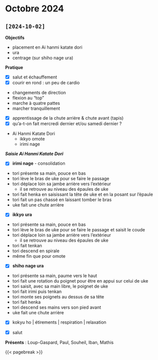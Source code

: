 # Octobre 2024 {.unnumbered}

## `[2024-10-02]`

**Objectifs**

- placement en Ai hanmi katate dori
- ura
- centrage (sur shiho nage ura)

**Pratique**

- [x] salut et échauffement
- [x] courir en rond : un peu de cardio

::: {.callout-tip title="cardio" collapse="true"}
- changements de direction
- flexion au "top"
- marche à quatre pattes
- marcher tranquillement
:::

- [x] apprentissage de la chute arrière & chute avant (tapis)
- [x] qu'a-t-on fait mercredi dernier et/ou samedi dernier ?

::: {.callout-tip title="rappel" collapse="true"}
- Ai Hanmi Katate Dori
  - ikkyo omote
  - irimi nage
:::

_**Saisie Ai Hanmi Katate Dori**_

- [x] **irimi nage** - consolidation

::: {.callout-tip title="consignes" collapse="true"}
- tori présente sa main, pouce en bas
- tori lève le bras de uke pour se faire le passage
- tori déplace loin sa jambe arrière vers l'extérieur
  - il se retrouve au niveau des épaules de uke
- tori fait henka en saisissant la tête de uke et en la posant sur l'épaule
- tori fait un pas chassé en laissant tomber le bras
- uke fait une chute arrière
:::

- [x] **ikkyo ura**

::: {.callout-tip title="consignes" collapse="true"}
- tori présente sa main, pouce en bas
- tori lève le bras de uke pour se faire le passage et saisit le coude
- tori déplace loin sa jambe arrière vers l'extérieur
  - il se retrouve au niveau des épaules de uke
- tori fait tenkan
- tori descend en spirale 
- même fin que pour omote
:::

- [x] **shiho nage ura**

::: {.callout-tip title="consignes" collapse="true"}
- tori présente sa main, paume vers le haut
- tori fait une rotation du poignet pour être en appui sur celui de uke
- tori saisit, avec sa main libre, le poignet de uke
- tori fait irimi puis tenkan
- tori monte ses poignets au dessus de sa tête
- tori fait henka
- tori descend ses mains vers son pied avant
- uke fait une chute arrière
:::

- [x] kokyu ho | étirements | respiration | relaxation

- [x] salut

**Présents** : Loup-Gaspard, Paul, Souheil, Iban, Mathis

{{< pagebreak >}}
